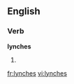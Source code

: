 ==English==

===Verb===
'''lynches'''

# {{third-person singular of|lynch}}

[[fr:lynches]]
[[vi:lynches]]